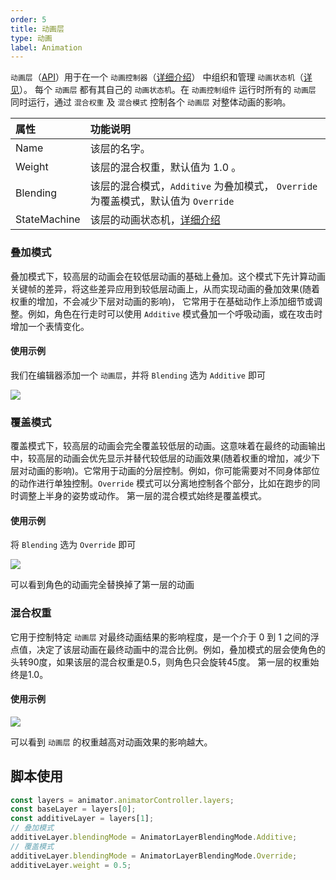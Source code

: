 ```yaml
---
order: 5
title: 动画层
type: 动画
label: Animation
---
```


`动画层`（[API](/apis/core/#AnimatorControllerLayer)）用于在一个 `动画控制器`（[详细介绍](/docs/animation/animatorController)） 中组织和管理 `动画状态机`（[详见](/docs/animation/state-machine/)）。
每个 `动画层` 都有其自己的 `动画状态机`。在 `动画控制组件` 运行时所有的 `动画层` 同时运行，通过 `混合权重` 及 `混合模式` 控制各个 `动画层` 对整体动画的影响。

| 属性     | 功能说明                                                                           |
| :------- | :--------------------------------------------------------------------------------- |
| Name     | 该层的名字。                                                                       |
| Weight   | 该层的混合权重，默认值为 1.0 。                                                    |
| Blending | 该层的混合模式，`Additive` 为叠加模式， `Override` 为覆盖模式，默认值为 `Override` |
| StateMachine | 该层的动画状态机，[详细介绍](/docs/animation/state-machine/) |

### 叠加模式
叠加模式下，较高层的动画会在较低层动画的基础上叠加。这个模式下先计算动画关键帧的差异，将这些差异应用到较低层动画上，从而实现动画的叠加效果(随着权重的增加，不会减少下层对动画的影响)， 它常用于在基础动作上添加细节或调整。例如，角色在行走时可以使用 `Additive` 模式叠加一个呼吸动画，或在攻击时增加一个表情变化。

#### 使用示例
我们在编辑器添加一个 `动画层`，并将 `Blending` 选为 `Additive` 即可

<Image src="https://mdn.alipayobjects.com/huamei_3zduhr/afts/img/A*JyqiQ6kvqBcAAAAAAAAAAAAADsJ_AQ/original" />

### 覆盖模式
覆盖模式下，较高层的动画会完全覆盖较低层的动画。这意味着在最终的动画输出中，较高层的动画会优先显示并替代较低层的动画效果(随着权重的增加，减少下层对动画的影响)。它常用于动画的分层控制。例如，你可能需要对不同身体部位的动作进行单独控制。`Override` 模式可以分离地控制各个部分，比如在跑步的同时调整上半身的姿势或动作。
<Callout type="info">
第一层的混合模式始终是覆盖模式。
</Callout>

#### 使用示例
将 `Blending` 选为 `Override` 即可

<Image src="https://mdn.alipayobjects.com/huamei_3zduhr/afts/img/A*5TfbQJjPZDMAAAAAAAAAAAAADsJ_AQ/original" />

可以看到角色的动画完全替换掉了第一层的动画

### 混合权重
它用于控制特定 `动画层` 对最终动画结果的影响程度，是一个介于 0 到 1 之间的浮点值，决定了该层动画在最终动画中的混合比例。例如，叠加模式的层会使角色的头转90度，如果该层的混合权重是0.5，则角色只会旋转45度。
<Callout type="info">
第一层的权重始终是1.0。
</Callout>

#### 使用示例
<Image src="https://mdn.alipayobjects.com/huamei_3zduhr/afts/img/A*HSxgTZIDqQ0AAAAAAAAAAAAADsJ_AQ/original" />

可以看到 `动画层` 的权重越高对动画效果的影响越大。


## 脚本使用

```typescript
const layers = animator.animatorController.layers;
const baseLayer = layers[0];
const additiveLayer = layers[1];
// 叠加模式
additiveLayer.blendingMode = AnimatorLayerBlendingMode.Additive;
// 覆盖模式
additiveLayer.blendingMode = AnimatorLayerBlendingMode.Override;
additiveLayer.weight = 0.5;
```
<Playground href="/embed/skeleton-animation-additive" />
